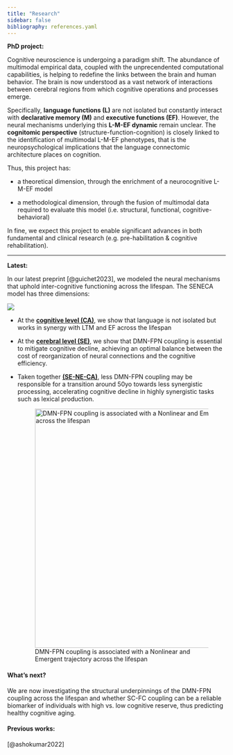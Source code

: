 ```yaml
---
title: "Research"
sidebar: false
bibliography: references.yaml
---
```


**PhD project:**

Cognitive neuroscience is undergoing a paradigm shift. The abundance of multimodal empirical data, coupled with the unprecendented computational capabilities, is helping to redefine the links between the brain and human behavior. The brain is now understood as a vast network of interactions between cerebral regions from which cognitive operations and processes emerge.

Specifically, **language functions (L)** are not isolated but constantly interact with **declarative memory (M)** and **executive functions (EF)**. However, the neural mechanisms underlying this **L-M-EF dynamic** remain unclear. The **cognitomic perspective** (structure-function-cognition) is closely linked to the identification of multimodal L-M-EF phenotypes, that is the neuropsychological implications that the language connectomic architecture places on cognition.

Thus, this project has:

-   a theoretical dimension, through the enrichment of a neurocognitive L-M-EF model

-   a methodological dimension, through the fusion of multimodal data required to evaluate this model (i.e. structural, functional, cognitive-behavioral)

In fine, we expect this project to enable significant advances in both fundamental and clinical research (e.g. pre-habilitation & cognitive rehabilitation).

------------------------------------------------------------------------

**Latest:**

<div>

In our latest preprint [@guichet2023], we modeled the neural mechanisms that uphold inter-cognitive functioning across the lifespan. The SENECA model has three dimensions:

![](/images/seneca_abstract.png){fig-align="left"}

</div>

-   At the [**cognitive level (CA)**]{.underline}, we show that language is not isolated but works in synergy with LTM and EF across the lifespan

-   At the [**cerebral level (SE)**]{.underline}, we show that DMN-FPN coupling is essential to mitigate cognitive decline, achieving an optimal balance between the cost of reorganization of neural connections and the cognitive efficiency.

-   Taken together [**(SE-NE-CA)**]{.underline}, less DMN-FPN coupling may be responsible for a transition around 50yo towards less synergistic processing, accelerating cognitive decline in highly synergistic tasks such as lexical production.

    ![DMN-FPN coupling is associated with a Nonlinear and Emergent trajectory across the lifespan](/images/seneca_NE.png){width="550"}

#### What's next?

We are now investigating the structural underpinnings of the DMN-FPN coupling across the lifespan and whether SC-FC coupling can be a reliable biomarker of individuals with high vs. low cognitive reserve, thus predicting healthy cognitive aging.

#### Previous works:

[@ashokumar2022]
